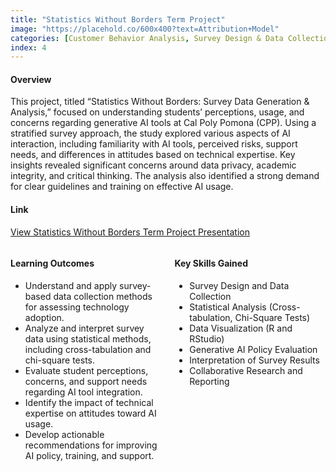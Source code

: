 ```yaml
---
title: "Statistics Without Borders Term Project"  
image: "https://placehold.co/600x400?text=Attribution+Model"
categories: [Customer Behavior Analysis, Survey Design & Data Collection, Attitude Measurement & Segmentation, Statistical Techniques, Risk & Concern Analysis, Practical Insights & Recommendations, Data-Driven Analysis & Quantitative Methods, Predictive Modeling & Forecasting, Visual Exploration & Interpretation, Segmentation & Comparative Analysis Insights & Recommendations Based on Analytics]
index: 4
---
```


#### **Overview**  
This project, titled "Statistics Without Borders: Survey Data Generation & Analysis," focused on understanding students' perceptions, usage, and concerns regarding generative AI tools at Cal Poly Pomona (CPP). Using a stratified survey approach, the study explored various aspects of AI interaction, including familiarity with AI tools, perceived risks, support needs, and differences in attitudes based on technical expertise. Key insights revealed significant concerns around data privacy, academic integrity, and critical thinking. The analysis also identified a strong demand for clear guidelines and training on effective AI usage.

#### **Link** 
[View Statistics Without Borders Term Project Presentation](https://raw.githubusercontent.com/jonnydlt/6400/main/images/6530%20Statistics%20without%20borders%20Term%20Project.pdf)

::: {.columns}
::: {.column width="50%"}
#### **Learning Outcomes**  
- Understand and apply survey-based data collection methods for assessing technology adoption.
- Analyze and interpret survey data using statistical methods, including cross-tabulation and chi-square tests.
- Evaluate student perceptions, concerns, and support needs regarding AI tool integration.
- Identify the impact of technical expertise on attitudes toward AI usage.
- Develop actionable recommendations for improving AI policy, training, and support.
:::
::: {.column width="50%"}
#### **Key Skills Gained**  
- Survey Design and Data Collection
- Statistical Analysis (Cross-tabulation, Chi-Square Tests)
- Data Visualization (R and RStudio)
- Generative AI Policy Evaluation
- Interpretation of Survey Results
- Collaborative Research and Reporting

:::
:::